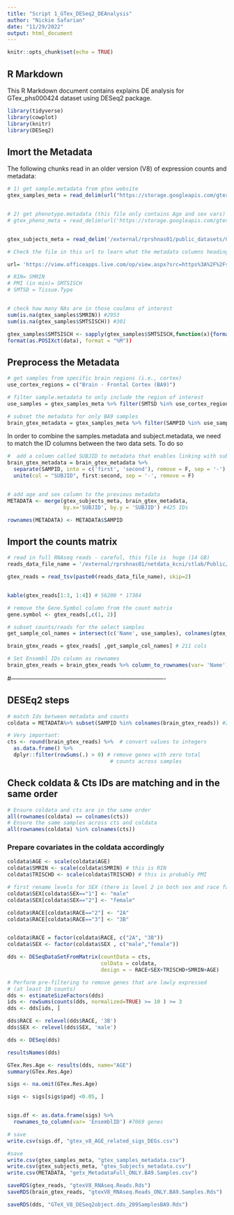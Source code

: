```yaml
---
title: "Script 1_GTex_DESeq2_DEAnalysis"
author: "Nickie Safarian"
date: "11/29/2022"
output: html_document
---
```


```r
knitr::opts_chunk$set(echo = TRUE)
```

## R Markdown

This R Markdown document contains explains DE analysis for GTex_phs000424 
dataset using DESeq2 package.

```r


library(tidyverse)
library(cowplot)
library(knitr)
library(DESeq2)

```

## Imort the Metadata

The following chunks read in an older version (V8) of expression counts and metadata:

```r

# 1) get sample.metadata from gtex website
gtex_samples_meta = read_delim(url("https://storage.googleapis.com/gtex_analysis_v8/annotations/GTEx_Analysis_v8_Annotations_SampleAttributesDS.txt"), delim = '\t')


# 2) get phenotype.metadata (this file only contains Age and sex vars)
# gtex_pheno_meta = read_delim(url('https://storage.googleapis.com/gtex_analysis_v8/annotations/GTEx_Analysis_v8_Annotations_SubjectPhenotypesDS.txt'), delim = '\t')


gtex_subjects_meta = read_delim('/external/rprshnas01/public_datasets/GTEX/GTEx_phs000424/dbGaP-32731/Version8/Phenotype_Data/phs000424.v8.pht002742.v8.p2.c1.GTEx_Subject_Phenotypes.GRU.txt.gz', delim = '\t', skip = 10)


```


```r

# Check the file in this url to learn what the metadata columns headings code for:

url= 'https://view.officeapps.live.com/op/view.aspx?src=https%3A%2F%2Fstorage.googleapis.com%2Fgtex_analysis_v8%2Fannotations%2FGTEx_Analysis_v8_Annotations_SampleAttributesDD.xlsx&wdOrigin=BROWSELINK'

# RIN= SMRIN
# PMI (in min)= SMTSISCH
# SMTSD = Tissue.Type 


# check how many NAs are in those coulmns of interest
sum(is.na(gtex_samples$SMRIN)) #2953
sum(is.na(gtex_samples$SMTSISCH)) #301

gtex_samples$SMTSISCH <- sapply(gtex_samples$SMTSISCH,function(x){format(x,"%H")})
format(as.POSIXct(data), format = "%M"))

```

## Preprocess the Metadata

```r

# get samples from specific brain regions (i.e., cortex)
use_cortex_regions = c("Brain - Frontal Cortex (BA9)")

# filter sample.metadata to only include the region of interest
use_samples = gtex_samples_meta %>% filter(SMTSD %in% use_cortex_regions) %>% pull(SAMPID) #425 samples are from BA9

# subset the metadata for only BA9 samples
brain_gtex_metadata = gtex_samples_meta %>% filter(SAMPID %in% use_samples) 

```

In order to combine the samples.metadata and subject.metadata, we need to match the ID columns between the two data sets. To do so

```r

#  add a column called SUBJID to metadata that enables linking with subject metadata
brain_gtex_metadata = brain_gtex_metadata %>% 
  separate(SAMPID, into = c('first', 'second'), remove = F, sep = '-') %>% 
  unite(col = "SUBJID", first:second, sep = '-', remove = F) 


# add age and sex column to the previous metadata
METADATA <- merge(gtex_subjects_meta, brain_gtex_metadata, 
                  by.x='SUBJID', by.y = 'SUBJID') #425 IDs

rownames(METADATA) <- METADATA$SAMPID

```

## Import the counts matrix

```r

# read in full RNAseq reads - careful, this file is  huge (14 GB)
reads_data_file_name = '/external/rprshnas01/netdata_kcni/stlab/Public/GTEx/GTEx_Analysis_2017-06-05_v8_RNASeQCv1.1.9_gene_reads.gct'

gtex_reads = read_tsv(paste0(reads_data_file_name), skip=2)


kable(gtex_reads[1:3, 1:4]) # 56200 * 17384 

```


```r

# remove the Gene.Symbol column from the count matrix
gene.symbol <- gtex_reads[,c(1, 2)]

# subset counts/reads for the select samples
get_sample_col_names = intersect(c('Name', use_samples), colnames(gtex_reads))

brain_gtex_reads = gtex_reads[ ,get_sample_col_names] # 211 cols

# Set Ensembl IDs column as rownames
brain_gtex_reads = brain_gtex_reads %>% column_to_rownames(var= 'Name')

```


#----------------------------------------------------------------------------

## DESEq2 steps


```r

# match Ids between metadata and counts
coldata = METADATA%>% subset(SAMPID %in% colnames(brain_gtex_reads)) #209

# Very important:
cts <- round(brain_gtex_reads) %>%  # convert values to integers
  as.data.frame() %>%
  dplyr::filter(rowSums(.) > 0) # remove genes with zero total 
                                 # counts across samples

```

## Check coldata & Cts IDs are matching and in the same order

```r

# Ensure coldata and cts are in the same order
all(rownames(coldata) == colnames(cts))
# Ensure the same samples across cts and coldata
all(rownames(coldata) %in% colnames(cts))

```

### Prepare covariates in the coldata accordingly

```r

coldata$AGE <- scale(coldata$AGE)
coldata$SMRIN <- scale(coldata$SMRIN) # this is RIN
coldata$TRISCHD <- scale(coldata$TRISCHD) # this is probably PMI

# first rename levels for SEX (there is level 2 in both sex and race factors, so one has to change before making DESeq2 object)
coldata$SEX[coldata$SEX=="1"] <- "male"
coldata$SEX[coldata$SEX=="2"] <- "female"

coldata$RACE[coldata$RACE=="2"] <- "2A"
coldata$RACE[coldata$RACE=="3"] <- "3B"


coldata$RACE = factor(coldata$RACE, c("2A", "3B"))
coldata$SEX <- factor(coldata$SEX , c("male","female"))


```


```r

dds <- DESeqDataSetFromMatrix(countData = cts, 
                              colData = coldata, 
                              design = ~ RACE+SEX+TRISCHD+SMRIN+AGE)
```

```r

# Perform pre-filtering to remove genes that are lowly expressed 
# (at least 10 counts)
dds <- estimateSizeFactors(dds)
ids <- rowSums(counts(dds, normalized=TRUE) >= 10 ) >= 3 
dds <- dds[ids, ]

```

```r

dds$RACE <- relevel(dds$RACE, '3B')
dds$SEX <- relevel(dds$SEX, 'male')

```

```r

dds <- DESeq(dds)

```

```r

resultsNames(dds) 
```

```r

GTex.Res.Age <- results(dds, name="AGE")
summary(GTex.Res.Age)

```




```r

sigs <- na.omit(GTex.Res.Age) 

sigs <- sigs[sigs$padj <0.05, ] 


sigs.df <- as.data.frame(sigs) %>%
  rownames_to_column(var= 'EnsemblID') #7069 genes

# save
write.csv(sigs.df, "gtex_v8_AGE_related_sigs_DEGs.csv")


```


```r
#save 
write.csv(gtex_samples_meta, "gtex_samples_metadata.csv")
write.csv(gtex_subjects_meta, "gtex_Subjects_metadata.csv")
write.csv(METADATA, "getx_MetadataFull_ONLY.BA9.Samples.csv")

saveRDS(gtex_reads, "gtexV8_RNAseq.Reads.Rds")
saveRDS(brain_gtex_reads, "gtexV8_RNAseq.Reads_ONLY.BA9.Samples.Rds")

saveRDS(dds, "GTeX_V8_DESeq2object.dds_209SamplesBA9.Rds")

```





